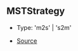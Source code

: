 ## MSTStrategy

- Type: 'm2s' \| 's2m'

- [Source](https://github.com/Androz2091/discord-player/blob/72b264e/packages/equalizer/src/audio/MonoStereoTransformer.ts#L9)